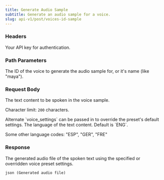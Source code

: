 ```yaml
---
title: Generate Audio Sample
subtitle: Generate an audio sample for a voice.
slug: api-v1/post/voices-id-sample
---
```



### Headers

<ParamField header="authorization" type="string" required>
  Your API key for authentication.
</ParamField>

### Path Parameters

<ParamField path="id" type="string" required>
  The ID of the voice to generate the audio sample for, or it's name (like "maya").
</ParamField>

### Request Body

<ParamField body="text" type="string" required>
  The text content to be spoken in the voice sample.

Character limit: `200` characters.

</ParamField>

<ParamField body="voice_settings" type="object" optional>
  Alternate `voice_settings` can be passed in to override the preset's default settings.
</ParamField>

<ParamField body="language" type="string" optional>
  The language of the text content. Default is `ENG`.

Some other language codes: "ESP", "GER", "FRE"

</ParamField>

### Response

<ResponseField type="audio" name="sample">
  The generated audio file of the spoken text using the specified or overridden voice preset settings.
</ResponseField>

<ResponseExample>```json (Generated audio file) ```</ResponseExample>
